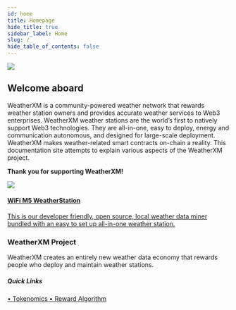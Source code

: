 ```yaml
---
id: home
title: Homepage
hide_title: true
sidebar_label: Home
slug: /
hide_table_of_contents: false
---
```



<div class="row">
  <div class="col col--8">
    <img src={useBaseUrl("img/home/wxm-banner.svg")} />
  </div>
</div>


## Welcome aboard

WeatherXM is a community-powered weather network that rewards weather station owners and provides accurate weather services to Web3 enterprises.
WeatherXM weather stations are the world’s first to natively support Web3 technologies. They are all-in-one, easy to deploy, energy and communication autonomous, and designed for large-scale deployment.
WeatherXM makes weather-related smart contracts on-chain a reality.
This documentation site attempts to explain various aspects of the WeatherXM project.

**Thank you for supporting WeatherXM!**

  <section class="product-container">
    <div class="device">
      <a href="/wxm-devices/wifi-m5-bundle/m5-contents">
        <img src={useBaseUrl("img/wxm-devices/wifi-m5-bundle/m5.jpeg")} />
        <div class="device-info">
          <h4>WiFi M5 WeatherStation</h4>
          <p>This is our developer friendly, open source, local weather data miner bundled with an easy to set up all-in-one weather station.</p>
        </div>
      </a>
    </div>
    <div class="device no-shadow">
      <h3>WeatherXM Project</h3>
      <p>
        WeatherXM creates an entirely new weather data economy that rewards
        people who deploy and maintain weather stations.
      </p>
      <h5 class="quickLinks">Quick Links</h5>
      <a className="block" href="/tokenomics/">
        &#8226; Tokenomics
      </a>
      <a className="block" href="/reward-algorithm/">
        &#8226; Reward Algorithm
      </a>
    </div>
  </section>
